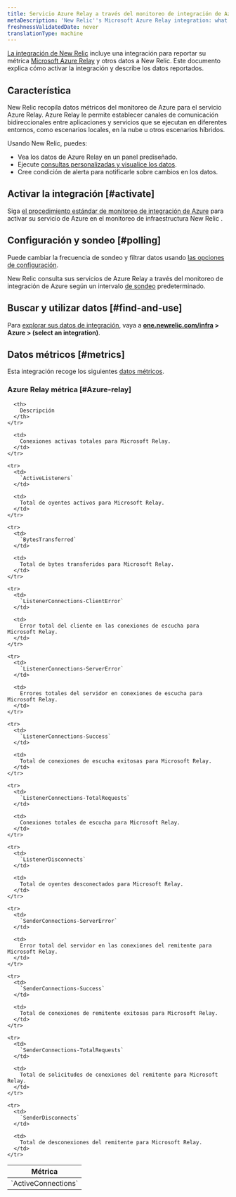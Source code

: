 ```yaml
---
title: Servicio Azure Relay a través del monitoreo de integración de Azure
metaDescription: 'New Relic''s Microsoft Azure Relay integration: what data it reports and how to enable it.'
freshnessValidatedDate: never
translationType: machine
---
```


[La integración de New Relic](/docs/infrastructure/integrations-getting-started/getting-started/introduction-infrastructure-integrations) incluye una integración para reportar su métrica [Microsoft Azure Relay](https://learn.microsoft.com/en-us/azure/azure-relay/) y otros datos a New Relic. Este documento explica cómo activar la integración y describe los datos reportados.

## Característica

New Relic recopila datos métricos del monitoreo de Azure para el servicio Azure Relay. Azure Relay le permite establecer canales de comunicación bidireccionales entre aplicaciones y servicios que se ejecutan en diferentes entornos, como escenarios locales, en la nube u otros escenarios híbridos.

Usando New Relic, puedes:

* Vea los datos de Azure Relay en un panel prediseñado.
* Ejecute [consultas personalizadas y visualice los datos](/docs/infrastructure/integrations-getting-started/getting-started/use-integration-data-new-relic-insights).
* Cree condición de alerta para notificarle sobre cambios en los datos.

## Activar la integración [#activate]

Siga [el procedimiento estándar de monitoreo de integración de Azure](/docs/infrastructure/microsoft-azure-integrations/azure-integrations-list/azure-monitor) para activar su servicio de Azure en el monitoreo de infraestructura New Relic .

## Configuración y sondeo [#polling]

Puede cambiar la frecuencia de sondeo y filtrar datos usando [las opciones de configuración](/docs/infrastructure/microsoft-azure-integrations/azure-integrations-list/azure-monitor/#settings).

New Relic consulta sus servicios de Azure Relay a través del monitoreo de integración de Azure según un intervalo [de sondeo](/docs/infrastructure/microsoft-azure-integrations/azure-integrations-list/azure-monitor/#settings) predeterminado.

## Buscar y utilizar datos [#find-and-use]

Para [explorar sus datos de integración](/docs/infrastructure/integrations/find-use-infrastructure-integration-data), vaya a <DNT>**[one.newrelic.com/infra](https://one.newrelic.com/infra) > Azure > (select an integration)**</DNT>.

## Datos métricos [#metrics]

Esta integración recoge los siguientes [datos métricos](/docs/infrastructure/integrations-getting-started/getting-started/understand-integration-data-data-types#metric).

### Azure Relay métrica [#Azure-relay]

<table>
  <thead>
    <tr>
      <th style={{ width: "300px" }}>
        Métrica
      </th>

      <th>
        Descripción
      </th>
    </tr>
  </thead>

  <tbody>
    <tr>
      <td>
        `ActiveConnections`
      </td>

      <td>
        Conexiones activas totales para Microsoft Relay.
      </td>
    </tr>

    <tr>
      <td>
        `ActiveListeners`
      </td>

      <td>
        Total de oyentes activos para Microsoft Relay.
      </td>
    </tr>

    <tr>
      <td>
        `BytesTransferred`
      </td>

      <td>
        Total de bytes transferidos para Microsoft Relay.
      </td>
    </tr>

    <tr>
      <td>
        `ListenerConnections-ClientError`
      </td>

      <td>
        Error total del cliente en las conexiones de escucha para Microsoft Relay.
      </td>
    </tr>

    <tr>
      <td>
        `ListenerConnections-ServerError`
      </td>

      <td>
        Errores totales del servidor en conexiones de escucha para Microsoft Relay.
      </td>
    </tr>

    <tr>
      <td>
        `ListenerConnections-Success`
      </td>

      <td>
        Total de conexiones de escucha exitosas para Microsoft Relay.
      </td>
    </tr>

    <tr>
      <td>
        `ListenerConnections-TotalRequests`
      </td>

      <td>
        Conexiones totales de escucha para Microsoft Relay.
      </td>
    </tr>

    <tr>
      <td>
        `ListenerDisconnects`
      </td>

      <td>
        Total de oyentes desconectados para Microsoft Relay.
      </td>
    </tr>

    <tr>
      <td>
        `SenderConnections-ServerError`
      </td>

      <td>
        Error total del servidor en las conexiones del remitente para Microsoft Relay.
      </td>
    </tr>

    <tr>
      <td>
        `SenderConnections-Success`
      </td>

      <td>
        Total de conexiones de remitente exitosas para Microsoft Relay.
      </td>
    </tr>

    <tr>
      <td>
        `SenderConnections-TotalRequests`
      </td>

      <td>
        Total de solicitudes de conexiones del remitente para Microsoft Relay.
      </td>
    </tr>

    <tr>
      <td>
        `SenderDisconnects`
      </td>

      <td>
        Total de desconexiones del remitente para Microsoft Relay.
      </td>
    </tr>
  </tbody>
</table>